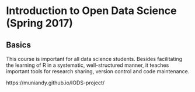

# Introduction to Open Data Science (Spring 2017)

## Basics

This course is important for all data science students. Besides facilitating the learning of R in a systematic, well-structured manner, it teaches important tools for research sharing, version control and code maintenance.


https://muniandy.github.io/IODS-project/
